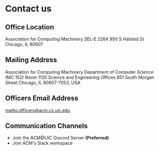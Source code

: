 
# Contact us

## Office Location

Association for Computing Machinery
SEL-E 2264
950 S Halsted St
Chicago, IL 60607

## Mailing Address

Association for Computing Machinery
Department of Computer Science (MC 152)
Room 1120 Science and Engineering Offices
851 South Morgan Street
Chicago, IL 60607-7053, USA

## Officers Email Address

<mailto:officers@acm.cs.uic.edu>

## Communication Channels

- <DiscordLink>Join the ACM@UIC Discord Server</DiscordLink> **(Preferred)**
- <SlackSignUpLink>Join ACM's Slack workspace</SlackSignUpLink>
